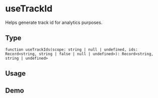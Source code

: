 

<Meta title="Docs/useTrackIds" />

# useTrackId

Helps generate track id for analytics purposes.

## Type

`function useTrackIds(scope: string | null | undefined, ids: Record<string, string | false | null | undefined>): Record<string, string | undefined>`

## Usage

<Table
  columns={['Track Id', 'Id', 'Result']}
  data={[
    [
      undefined,
      {
        isUndefined: undefined,
        isNull: null,
        isFalse: false,
        isEmpty: '',
        isString: 'child',
      },
      {},
    ],
    [
      null,
      {
        isUndefined: undefined,
        isNull: null,
        isFalse: false,
        isEmpty: '',
        isString: 'child',
      },
      {},
    ],
    [
      '',
      {
        isUndefined: undefined,
        isNull: null,
        isFalse: false,
        isEmpty: '',
        isString: 'child',
      },
      {},
    ],
    [
      'parent',
      {
        isUndefined: undefined,
        isNull: null,
        isFalse: false,
        isEmpty: '',
        isString: 'child',
      },
      {
        isString: 'parent--child',
      },
    ],
  ]}
/>

## Demo

<Canvas>
  <UseTrackIds scope="parent" />
</Canvas>
